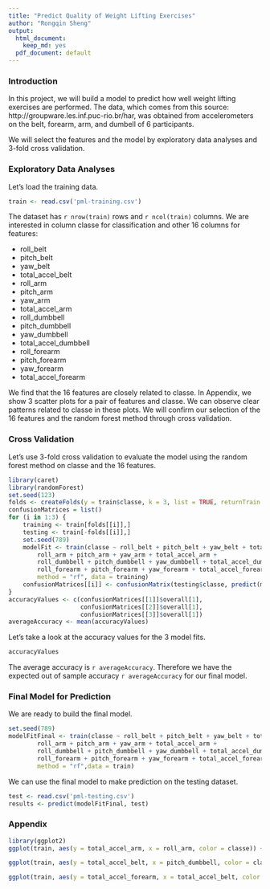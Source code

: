 ```yaml
---
title: "Predict Quality of Weight Lifting Exercises"
author: "Rongqin Sheng"
output:
  html_document:
    keep_md: yes
  pdf_document: default
---
```


### Introduction

In this project, we will build a model to predict how well weight lifting exercises are performed. The data, which comes from this source: http://groupware.les.inf.puc-rio.br/har, was obtained from accelerometers on the belt, forearm, arm, and dumbell of 6 participants.

We will select the features and the model by exploratory data analyses and 3-fold cross validation.

### Exploratory Data Analyses 

Let's load the training data.
```r
train <- read.csv('pml-training.csv') 
```

The dataset has `r nrow(train)` rows and `r ncol(train)` columns. We are interested in column classe for classification and other 16 columns for features: 

- roll_belt 
- pitch_belt 
- yaw_belt 
- total_accel_belt 
- roll_arm 
- pitch_arm 
- yaw_arm 
- total_accel_arm 
- roll_dumbbell 
- pitch_dumbbell 
- yaw_dumbbell 
- total_accel_dumbbell 
- roll_forearm 
- pitch_forearm 
- yaw_forearm 
- total_accel_forearm

We find that the 16 features are closely related to classe. In Appendix, we show 3 scatter plots for a pair of features and classe. We can observe clear patterns related to classe in these plots. We will confirm our selection of the 16 features and the random forest method through cross validation.

### Cross Validation

Let's use 3-fold cross validation to evaluate the model using the random forest method on classe and the 16 features. 

```r
library(caret)
library(randomForest)
set.seed(123)
folds <- createFolds(y = train$classe, k = 3, list = TRUE, returnTrain = TRUE)
confusionMatrices = list()
for (i in 1:3) {
    training <- train[folds[[i]],]
    testing <- train[-folds[[i]],]
    set.seed(789)
    modelFit <- train(classe ~ roll_belt + pitch_belt + yaw_belt + total_accel_belt + 
        roll_arm + pitch_arm + yaw_arm + total_accel_arm + 
        roll_dumbbell + pitch_dumbbell + yaw_dumbbell + total_accel_dumbbell + 
        roll_forearm + pitch_forearm + yaw_forearm + total_accel_forearm,
        method = "rf", data = training)
    confusionMatrices[[i]] <- confusionMatrix(testing$classe, predict(modelFit, testing))
}
accuracyValues <- c(confusionMatrices[[1]]$overall[1],
                    confusionMatrices[[2]]$overall[1],
                    confusionMatrices[[3]]$overall[1])
averageAccuracy <- mean(accuracyValues)
```

Let's take a look at the accuracy values for the 3 model fits.

```r
accuracyValues
```

The average accuracy is `r averageAccuracy`. Therefore we have the expected out of sample accuracy `r averageAccuracy` for our final model.

### Final Model for Prediction

We are ready to build the final model.
```r
set.seed(789)
modelFitFinal <- train(classe ~ roll_belt + pitch_belt + yaw_belt + total_accel_belt + 
        roll_arm + pitch_arm + yaw_arm + total_accel_arm + 
        roll_dumbbell + pitch_dumbbell + yaw_dumbbell + total_accel_dumbbell + 
        roll_forearm + pitch_forearm + yaw_forearm + total_accel_forearm,
        method = "rf",data = train)
```

We can use the final model to make prediction on the testing dataset.
```r
test <- read.csv('pml-testing.csv')
results <- predict(modelFitFinal, test)
```


### Appendix 

```r
library(ggplot2)
ggplot(train, aes(y = total_accel_arm, x = roll_arm, color = classe)) + geom_point()

ggplot(train, aes(y = total_accel_belt, x = pitch_dumbbell, color = classe)) + geom_point()

ggplot(train, aes(y = total_accel_forearm, x = total_accel_belt, color = classe)) + geom_point()

```

